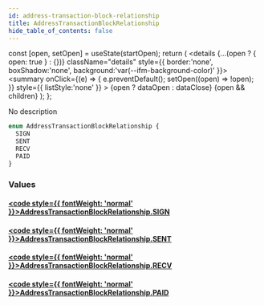 ```yaml
---
id: address-transaction-block-relationship
title: AddressTransactionBlockRelationship
hide_table_of_contents: false
---
```









  const [open, setOpen] = useState(startOpen);
  return (
    <details {...(open ? { open: true } : {})} className="details" style={{ border:'none', boxShadow:'none', background:'var(--ifm-background-color)' }}>
      <summary
        onClick={(e) => {
          e.preventDefault();
          setOpen((open) => !open);
        }}
        style={{ listStyle:'none' }}
      >
      {open ? dataOpen : dataClose}
      </summary>
      {open && children}
    </details>
  );
};








No description


```graphql
enum AddressTransactionBlockRelationship {
  SIGN
  SENT
  RECV
  PAID
}
```




### Values

#### [<code style={{ fontWeight: 'normal' }}>AddressTransactionBlockRelationship.<b>SIGN</b></code>](#)  
> 
> 
> 
> 

#### [<code style={{ fontWeight: 'normal' }}>AddressTransactionBlockRelationship.<b>SENT</b></code>](#)  
> 
> 
> 
> 

#### [<code style={{ fontWeight: 'normal' }}>AddressTransactionBlockRelationship.<b>RECV</b></code>](#)  
> 
> 
> 
> 

#### [<code style={{ fontWeight: 'normal' }}>AddressTransactionBlockRelationship.<b>PAID</b></code>](#)  
> 
> 
> 
> 



